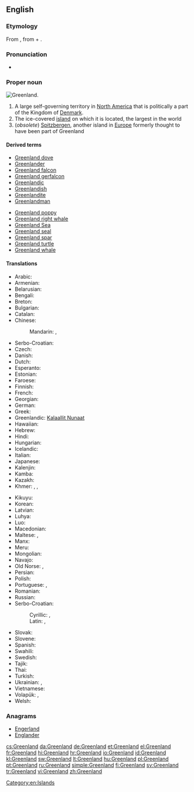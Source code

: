 ==English==
{{rfc-auto}}
{{wikipedia}}

===Etymology===
{{wikipedia|Name of Greenland}}
From {{etyl|non}} {{term|Grœnland|lang=non}}, from {{term|grœnn||green|lang=non}} + {{term|land||land|lang=non}}.

===Pronunciation===
* {{a|UK|US}} {{IPA|/ˈɡriːn.lənd/|/ˈɡriːn.lænd/}}

===Proper noun===
[[Image:Greenland big.png|thumb|Greenland.]]
{{en-proper noun}}

# A large self-governing territory in [[North America]] that is politically a part of the Kingdom of [[Denmark]].
# The ice-covered [[island]] on which it is located, the largest in the world
# (''obsolete'') [[Spitzbergen]], another island in [[Europe]] formerly thought to have been part of Greenland

====Derived terms====
{{der-top}}
* [[Greenland dove]]
* [[Greenlander]]
* [[Greenland falcon]]
* [[Greenland gerfalcon]]
* [[Greenlandic]]
* [[Greenlandish]]
* [[Greenlandite]]
* [[Greenlandman]]
{{der-mid}}
* [[Greenland poppy]]
* [[Greenland right whale]]
* [[w:Greenland Sea|Greenland Sea]]
* [[Greenland seal]]
* [[Greenland spar]]
* [[Greenland turtle]]
* [[Greenland whale]]
{{der-bottom}}

====Translations====
{{trans-top|A large self-governing island in North America}}
* Arabic: {{t-|ar|جرينلاند|f|tr=grinlanda}}
* Armenian: {{t-|hy|Գրենլանդիա|tr=Grenlandia}}
* Belarusian: {{t-|be|Грэнландыя|f|tr=Hrenlándyja|xs=Belarusian}}
* Bengali: {{t-|bn|গ্রিনল্যান্ড|sc=Beng|xs=Bengali}}
* Breton: {{t-|br|Greunland}}
* Bulgarian: {{t-|bg|Гренландия|f|tr=Grenlándija}}
* Catalan: {{t-|ca|Grenlàndia|f}}
* Chinese:
*: Mandarin: {{t-|cmn|格陵蘭|sc=Hani}}, {{t-|cmn|格陵兰|tr=Gélínglán|sc=Hani}}
* Serbo-Croatian: {{t|sh|Grenland|m}}
* Czech: {{t+|cs|Grónsko|n}}
* Danish: {{t+|da|Grønland}}
* Dutch: {{t+|nl|Groenland}}
* Esperanto: {{t-|eo|Groenlando}}
* Estonian: {{t+|et|Gröönimaa}}
* Faroese: {{t-|fo|Grønland|n}}
* Finnish: {{t+|fi|Grönlanti}}
* French: {{t+|fr|Groenland|m}}
* Georgian: {{t-|ka|გრენლანდია|tr=grenlandia|sc=Geor|xs=Georgian}}
* German: {{t+|de|Grönland|n}}
* Greek: {{t+|el|Γροιλανδία|f}}
* Greenlandic: [[Kalaallit Nunaat]]
* Hawaiian: {{tø|haw|ʻĀina ʻŌmaʻomaʻo}}
* Hebrew: {{t-|he|גרינלנד|tr=grinland}}
* Hindi: {{t+|hi|ग्रीनलैण्ड|tr=grīnlaiṇḍ|xs=Hindi}}
* Hungarian: {{t+|hu|Grönland}}
* Icelandic: {{t+|is|Grænland|n}}
* Italian: {{t+|it|Groenlandia|f}}
* Japanese: {{t+|ja|グリーンランド|tr=Gurīnrando}}
* Kalenjin: {{tø|kln|Grinlande}}
* Kamba: {{tø|kam|Grinlandi}}
* Kazakh: {{t-|kk|Гренландия|tr=Grenlándija|sc=Cyrl|xs=Kazakh}}
* Khmer: {{t-|km|ប្រទេសបៃតង|sc=Khmr|tr=prɑteih bay tɑɑng}}, {{t-|km|ហ្គ្រិនលែនដ៍|sc=Khmr|tr=griinlɛɛn}}, {{t+|km|បៃតង|sc=Khmr}}
{{trans-mid}}
* Kikuyu: {{tø|ki|Grinlandi}}
* Korean: {{t+|ko|그린란드|tr=Geurinlandeu|sc=Hang}}
* Latvian: {{t-|lv|Grenlande|xs=Latvian}}
* Luhya: {{tø|luy|Grinlandi}}
* Luo: {{tø|luo|Grinland}}
* Macedonian: {{t-|mk|Гренланд|m|tr=Grénland}}
* Maltese: {{t-|mt|Greenland|xs=Maltese}}, {{t-|mt|Grinlend|xs=Maltese}}
* Manx: {{t-|gv|Greenlyn|f|xs=Manx}}
* Meru: {{tø|mer|Grinlandi}}
* Mongolian: {{t-|mn|Гренланд|tr=Grenlánd|sc=Cyrl|xs=Mongolian}}
* Navajo: {{tø|nv|Haʼaʼaahjí Hakʼaz Dineʼé bikéyah}}
* Old Norse: {{tø|non|Grǿnland|n}}, {{tø|non|Grǿnaland|n}}
* Persian: {{t-|fa|گرینلند|tr=grinland}}
* Polish: {{t+|pl|Grenlandia}}
* Portuguese: {{t+|pt|Groenlândia|f}}, {{t-|pt|Gronelândia|f}}
* Romanian: {{t-|ro|Groenlanda|f}}
* Russian: {{t-|ru|Гренландия|f|tr=Grenlándija}}
* Serbo-Croatian:
*: Cyrillic: {{t-|sh|Гренланд|m|sc=Cyrl|xs=Serbo-Croatian}}, {{t-|sh|Гринланд|m|sc=Cyrl|xs=Serbo-Croatian}}
*: Latin: {{t-|sh|Grenland|m|xs=Serbo-Croatian}}, {{t-|sh|Grinland|m|xs=Serbo-Croatian}} {{qualifier|Serbo-Croatian}}
* Slovak: {{t-|sk|Grónsko|n}}
* Slovene: {{t+|sl|Grenlandija|f}}
* Spanish: {{t+|es|Groenlandia|f}}
* Swahili: {{t+|sw|Grinlandi|xs=Swahili}}
* Swedish: {{t+|sv|Grönland|n}}
* Tajik: {{t-|tg|Гренландия|tr=Grenlándija|sc=Cyrl|xs=Tajik}}
* Thai: {{t-|th|กรีนแลนด์|tr=greenlaen}}
* Turkish: {{t+|tr|Grönland}}
* Ukrainian: {{t-|uk|Гренландія|f|tr=Hrenlándija|xs=Ukrainian}}, {{t-|uk|Ґренландія|f|tr=Grenlándija|xs=Ukrainian}}
* Vietnamese: {{t+|vi|Greenland|xs=Vietnamese}}
* Volapük: {{t+|vo|Gröneän}}, {{qualifier|older term, obsolete}} {{t-|vo|Grönän}}
* Welsh: {{t-|cy|Ynys Las|f|alt=Yr Ynys Las|xs=Welsh}}
{{trans-bottom}}

===Anagrams===
* [[Engerland#English|Engerland]]
* [[Englander#English|Englander]]

[[Category:en:Islands]]

[[cs:Greenland]]
[[da:Greenland]]
[[de:Greenland]]
[[et:Greenland]]
[[el:Greenland]]
[[fr:Greenland]]
[[hi:Greenland]]
[[hr:Greenland]]
[[io:Greenland]]
[[id:Greenland]]
[[kl:Greenland]]
[[sw:Greenland]]
[[lt:Greenland]]
[[hu:Greenland]]
[[pl:Greenland]]
[[pt:Greenland]]
[[ru:Greenland]]
[[simple:Greenland]]
[[fi:Greenland]]
[[sv:Greenland]]
[[tr:Greenland]]
[[vi:Greenland]]
[[zh:Greenland]]